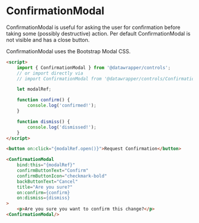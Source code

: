 # ConfirmationModal

ConfirmationModal is useful for asking the user for confirmation before taking some (possibly destructive) action.
Per default ConfirmationModal is not visible and has a close button.

ConfirmationModal uses the Bootstrap Modal CSS.

```html
<script>
    import { ConfirmationModal } from '@datawrapper/controls';
    // or import directly via
    // import ConfirmationModal from '@datawrapper/controls/ConfirmationModal.svelte;

    let modalRef;

    function confirm() {
        console.log('confirmed!');
    }

    function dismiss() {
        console.log('dismissed!');
    }
</script>

<button on:click="{modalRef.open()}">Request Confirmation</button>

<ConfirmationModal
    bind:this="{modalRef}"
    confirmButtonText="Confirm"
    confirmButtonIcon="checkmark-bold"
    backButtonText="Cancel"
    title="Are you sure?"
    on:confirm={confirm}
    on:dismiss={dismiss}
>
    <p>Are you sure you want to confirm this change?</p>
<ConfirmationModal/>
```
